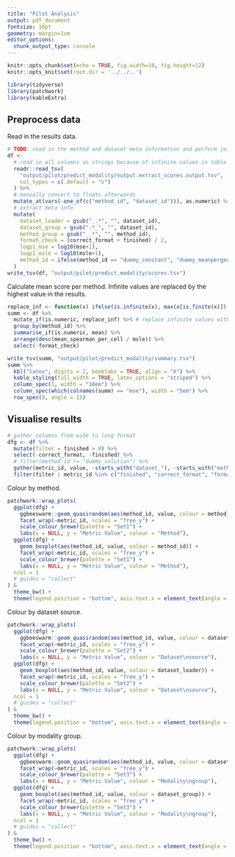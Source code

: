 ```yaml
---
title: "Pilot Analysis"
output: pdf_document
fontsize: 10pt
geometry: margin=1cm
editor_options: 
  chunk_output_type: console
---
```


```r
knitr::opts_chunk$set(echo = TRUE, fig.width=10, fig.height=12)
knitr::opts_knit$set(root.dir = '../../..')

library(tidyverse)
library(patchwork)
library(kableExtra)
```

## Preprocess data

Read in the results data.

```r
# TODO: read in the method and dataset meta information and perform joins.
df <- 
  # read in all columns as strings because of infinite values in table
  readr::read_tsv(
    "output/pilot/predict_modality/output.extract_scores.output.tsv",
    col_types = c(.default = "c")
  ) %>%
  # manually convert to floats afterwards
  mutate_at(vars(-one_of(c("method_id", "dataset_id"))), as.numeric) %>%
  # extract meta info
  mutate(
    dataset_loader = gsub("_.*", "", dataset_id),
    dataset_group = gsub(".*_", "", dataset_id),
    method_group = gsub("_.*", "", method_id),
    format_check = (correct_format + finished) / 2,
    logp1_mse = log10(mse+1),
    logp1_msle = log10(msle+1),
    method_id = ifelse(method_id == "dummy_constant", "dummy_meanpergene", method_id)
  )
write_tsv(df, "output/pilot/predict_modality/scores.tsv")
```
Calculate mean score per method. Infinite values are replaced by the highest 
value in the results.
```r
replace_inf <- function(x) ifelse(is.infinite(x), max(x[is.finite(x)]), x)
summ <- df %>% 
  mutate_if(is.numeric, replace_inf) %>% # replace infinite values with the max
  group_by(method_id) %>%
  summarise_if(is.numeric, mean) %>% 
  arrange(desc(mean_spearman_per_cell / msle)) %>% 
  select(-format_check)
```

```r
write_tsv(summ, "output/pilot/predict_modality/summary.tsv")
summ %>% 
  kbl("latex", digits = 2, booktabs = TRUE, align = "X") %>% 
  kable_styling(full_width = TRUE, latex_options = "striped") %>% 
  column_spec(1, width = "10em") %>% 
  column_spec(which(colnames(summ) == "mse"), width = "5em") %>% 
  row_spec(0, angle = 15)
```

\newpage
## Visualise results
```r
# gather columns from wide to long format
dfg <- df %>%
  mutate(filter = finished > 0) %>%
  select(-correct_format, -finished) %>%
  # filter(method_id != "dummy_solution") %>%
  gather(metric_id, value, -starts_with("dataset_"), -starts_with("method"), -filter) %>%
  filter(filter | metric_id %in% c("finished", "correct_format", "format_check"))
```

Colour by method.

```r
patchwork::wrap_plots(
  ggplot(dfg) +
    ggbeeswarm::geom_quasirandom(aes(method_id, value, colour = method_id), groupOnX = TRUE, size = 1) +
    facet_wrap(~metric_id, scales = "free_y") +
    scale_colour_brewer(palette = "Set1") +
    labs(x = NULL, y = "Metric Value", colour = "Method"),
  ggplot(dfg) +
    geom_boxplot(aes(method_id, value, colour = method_id)) +
    facet_wrap(~metric_id, scales = "free_y") +
    scale_colour_brewer(palette = "Set1") +
    labs(x = NULL, y = "Metric Value", colour = "Method"),
  ncol = 1
  # guides = "collect"
) &
  theme_bw() +
  theme(legend.position = "bottom", axis.text.x = element_text(angle = 15, hjust = 1))
```

\newpage
Colour by dataset source.

```r
patchwork::wrap_plots(
  ggplot(dfg) +
    ggbeeswarm::geom_quasirandom(aes(method_id, value, colour = dataset_loader), groupOnX = TRUE, size = 1) +
    facet_wrap(~metric_id, scales = "free_y") +
    scale_colour_brewer(palette = "Set2") +
    labs(x = NULL, y = "Metric Value", colour = "Dataset\nsource"),
  ggplot(dfg) +
    geom_boxplot(aes(method_id, value, colour = dataset_loader)) +
    facet_wrap(~metric_id, scales = "free_y") +
    scale_colour_brewer(palette = "Set2") +
    labs(x = NULL, y = "Metric Value", colour = "Dataset\nsource"),
  ncol = 1
  # guides = "collect"
) &
  theme_bw() +
  theme(legend.position = "bottom", axis.text.x = element_text(angle = 15, hjust = 1))
```

\newpage
Colour by modality group.

```r
patchwork::wrap_plots(
  ggplot(dfg) +
    ggbeeswarm::geom_quasirandom(aes(method_id, value, colour = dataset_group), groupOnX = TRUE, size = 1) +
    facet_wrap(~metric_id, scales = "free_y") +
    scale_colour_brewer(palette = "Set3") +
    labs(x = NULL, y = "Metric Value", colour = "Modality\ngroup"),
  ggplot(dfg) +
    geom_boxplot(aes(method_id, value, colour = dataset_group)) +
    facet_wrap(~metric_id, scales = "free_y") +
    scale_colour_brewer(palette = "Set3") +
    labs(x = NULL, y = "Metric Value", colour = "Modality\ngroup"),
  ncol = 1
  # guides = "collect"
) &
  theme_bw() +
  theme(legend.position = "bottom", axis.text.x = element_text(angle = 15, hjust = 1))
```

